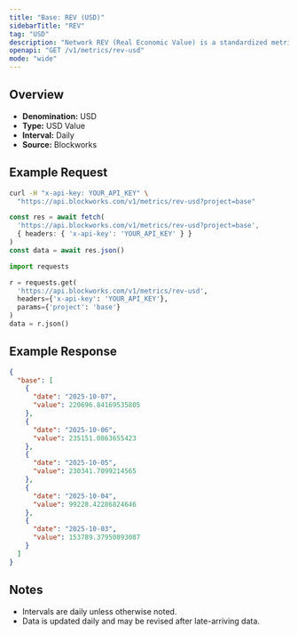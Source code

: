 ```yaml
---
title: "Base: REV (USD)"
sidebarTitle: "REV"
tag: "USD"
description: "Network REV (Real Economic Value) is a standardized metric that tracks blockchain value accrual generated by user activity. REV consists of both in-protocol transaction fees and out-of-protocol tips that users pay for transaction execution, so it measures the monetary demand to transact onchain."
openapi: "GET /v1/metrics/rev-usd"
mode: "wide"
---
```


## Overview

- **Denomination:** USD
- **Type:** USD Value
- **Interval:** Daily
- **Source:** Blockworks

## Example Request

<CodeGroup>

```bash cURL
curl -H "x-api-key: YOUR_API_KEY" \
  "https://api.blockworks.com/v1/metrics/rev-usd?project=base"
```

```typescript TypeScript
const res = await fetch(
  'https://api.blockworks.com/v1/metrics/rev-usd?project=base',
  { headers: { 'x-api-key': 'YOUR_API_KEY' } }
)
const data = await res.json()
```

```python Python
import requests

r = requests.get(
  'https://api.blockworks.com/v1/metrics/rev-usd',
  headers={'x-api-key': 'YOUR_API_KEY'},
  params={'project': 'base'}
)
data = r.json()
```

</CodeGroup>

## Example Response

```json
{
  "base": [
    {
      "date": "2025-10-07",
      "value": 220696.84169535805
    },
    {
      "date": "2025-10-06",
      "value": 235151.0863655423
    },
    {
      "date": "2025-10-05",
      "value": 230341.7099214565
    },
    {
      "date": "2025-10-04",
      "value": 99228.42286824646
    },
    {
      "date": "2025-10-03",
      "value": 153789.37950893087
    }
  ]
}
```

## Notes
- Intervals are daily unless otherwise noted.
- Data is updated daily and may be revised after late-arriving data.